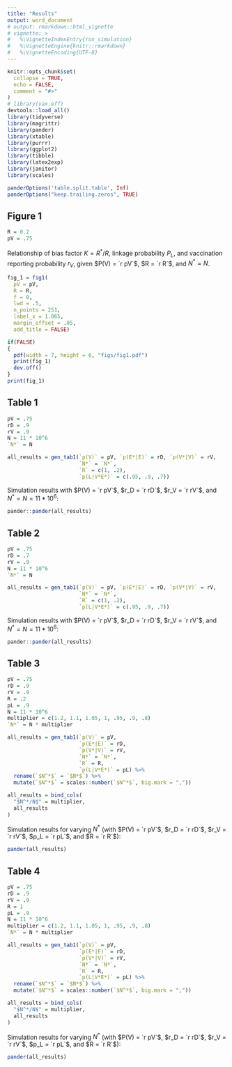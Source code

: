 ```yaml
---
title: "Results"
output: word_document
# output: rmarkdown::html_vignette
# vignette: >
#   %\VignetteIndexEntry{run_simulation}
#   %\VignetteEngine{knitr::rmarkdown}
#   %\VignetteEncoding{UTF-8}
---
```


```r
knitr::opts_chunk$set(
  collapse = TRUE,
  echo = FALSE,
  comment = "#>"
)
# library(vax.eff)
devtools::load_all()
library(tidyverse)
library(magrittr)
library(pander)
library(xtable)
library(purrr)
library(ggplot2)
library(tibble)
library(latex2exp)
library(janitor)
library(scales)

panderOptions('table.split.table', Inf)
panderOptions("keep.trailing.zeros", TRUE)
```

## Figure 1

```r
R = 0.2
pV = .75

```

Relationship of bias factor $K = R^*/R$, linkage probability $P_L$, and vaccination reporting probability $r_V$,
given $P(V) = `r pV`$, $R = `r R`$, and $N^* = N$.

```r

fig_1 = fig1(
  pV = pV,
  R = R,
  f = 0,
  lwd = .5,
  n_points = 251,
  label_x = 1.065,
  margin_offset = .05,
  add_title = FALSE)

if(FALSE)
{
  pdf(width = 7, height = 6, "figs/fig1.pdf")
  print(fig_1)
  dev.off()
}
print(fig_1)
```


## Table 1

```r

pV = .75
rD = .9
rV = .9
N = 11 * 10^6
`N*` = N

all_results = gen_tab1(`p(V)` = pV, `p(E*|E)` = rD, `p(V*|V)` = rV, 
                       `N*` = `N*`,
                       `R` = c(1, .2),
                       `p(L|V*E*)` = c(.95, .9, .7))

```

Simulation results with $P(V) = `r pV`$, $r_D = `r rD`$, $r_V = `r rV`$, and $N^* = N = 11 * 10^6$:

```r

pander::pander(all_results)

```


## Table 2

```r

pV = .75
rD = .7
rV = .9
N = 11 * 10^6
`N*` = N

all_results = gen_tab1(`p(V)` = pV, `p(E*|E)` = rD, `p(V*|V)` = rV, 
                       `N*` = `N*`,
                       `R` = c(1, .2),
                       `p(L|V*E*)` = c(.95, .9, .7))
```

Simulation results with $P(V) = `r pV`$, $r_D = `r rD`$, $r_V = `r rV`$, and $N^* = N = 11 * 10^6$:

```r
pander::pander(all_results)
```


## Table 3

```r

pV = .75
rD = .9
rV = .9
R = .2
pL = .9
N = 11 * 10^6
multiplier = c(1.2, 1.1, 1.05, 1, .95, .9, .8)
`N*` = N * multiplier

all_results = gen_tab1(`p(V)` = pV, 
                       `p(E*|E)` = rD, 
                       `p(V*|V)` = rV, 
                       `N*` = `N*`,
                       `R` = R,
                       `p(L|V*E*)` = pL) %>%
  rename(`$N^*$` = `$N*$`) %>%
  mutate(`$N^*$` = scales::number(`$N^*$`, big.mark = ","))

all_results = bind_cols(
  "$N^*/N$" = multiplier,
  all_results
)

```

Simulation results for varying $N^*$ (with $P(V) = `r pV`$, $r_D = `r rD`$, $r_V = `r rV`$, $p_L = `r pL`$, and $R = `r R`$):

```r
pander(all_results)
```

## Table 4

```r

pV = .75
rD = .9
rV = .9
R = 1
pL = .9
N = 11 * 10^6
multiplier = c(1.2, 1.1, 1.05, 1, .95, .9, .8)
`N*` = N * multiplier

all_results = gen_tab1(`p(V)` = pV, 
                       `p(E*|E)` = rD, 
                       `p(V*|V)` = rV, 
                       `N*` = `N*`,
                       `R` = R,
                       `p(L|V*E*)` = pL) %>%
  rename(`$N^*$` = `$N*$`) %>%
  mutate(`$N^*$` = scales::number(`$N^*$`, big.mark = ","))

all_results = bind_cols(
  "$N^*/N$" = multiplier,
  all_results
)

```

Simulation results for varying $N^*$ (with $P(V) = `r pV`$, $r_D = `r rD`$, $r_V = `r rV`$, $p_L = `r pL`$, and $R = `r R`$):

```r
pander(all_results)
```
